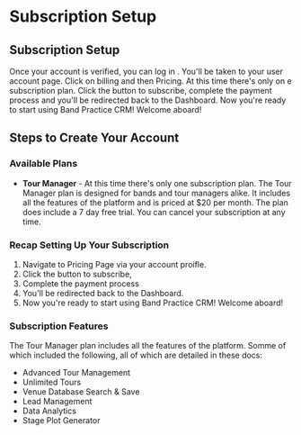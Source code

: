 # Subscription Setup
## Subscription Setup
Once your account is verified, you can log in . You'll be taken to your user account page.  Click on billing and then Pricing.
At this time there's only on e subscription plan.  Click the button to subscribe, complete the payment process and you'll be redirected back to the Dashboard.
Now you're ready to start using Band Practice CRM! Welcome aboard!
## Steps to Create Your Account

### Available Plans

- **Tour Manager** - At this time there's only one subscription plan. The Tour Manager plan is designed for bands and tour managers alike. 
It includes all the features of the platform and is priced at $20 per month. 
The plan does include a 7 day free trial.  You can cancel your subscription at any time.


### Recap Setting Up Your Subscription

1. Navigate to Pricing Page via your account proifle.
2. Click the button to subscribe, 
3. Complete the payment process 
4. You'll be redirected back to the Dashboard.
5. Now you're ready to start using Band Practice CRM! Welcome aboard!


### Subscription Features

The Tour Manager plan includes all the features of the platform.  Somme of which included the following, all of which are detailed in these docs:
- Advanced Tour Management
- Unlimited Tours
- Venue Database Search & Save
- Lead Management
- Data Analytics
- Stage Plot Generator
